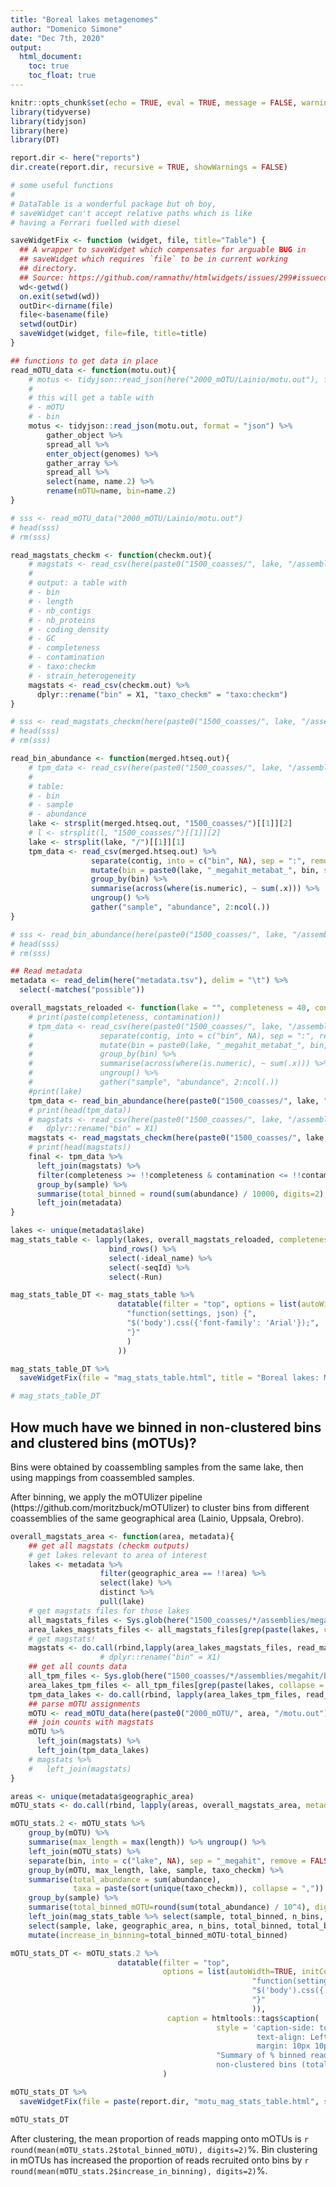 ```yaml
---
title: "Boreal lakes metagenomes"
author: "Domenico Simone"
date: "Dec 7th, 2020"
output:
  html_document:
    toc: true
    toc_float: true
---
```


```r
knitr::opts_chunk$set(echo = TRUE, eval = TRUE, message = FALSE, warning = FALSE, echo=FALSE)
library(tidyverse)
library(tidyjson)
library(here)
library(DT)
```

```r
report.dir <- here("reports")
dir.create(report.dir, recursive = TRUE, showWarnings = FALSE)
```

```r
# some useful functions
#
# DataTable is a wonderful package but oh boy,
# saveWidget can't accept relative paths which is like
# having a Ferrari fuelled with diesel

saveWidgetFix <- function (widget, file, title="Table") {
  ## A wrapper to saveWidget which compensates for arguable BUG in
  ## saveWidget which requires `file` to be in current working
  ## directory.
  ## Source: https://github.com/ramnathv/htmlwidgets/issues/299#issuecomment-375058928
  wd<-getwd()
  on.exit(setwd(wd))
  outDir<-dirname(file)
  file<-basename(file)
  setwd(outDir)
  saveWidget(widget, file=file, title=title)
}

## functions to get data in place
read_mOTU_data <- function(motu.out){
    # motus <- tidyjson::read_json(here("2000_mOTU/Lainio/motu.out"), format = "json")
    #
    # this will get a table with
    # - mOTU
    # - bin
    motus <- tidyjson::read_json(motu.out, format = "json") %>%
        gather_object %>%
        spread_all %>%
        enter_object(genomes) %>%
        gather_array %>%
        spread_all %>% 
        select(name, name.2) %>%
        rename(mOTU=name, bin=name.2)
}

# sss <- read_mOTU_data("2000_mOTU/Lainio/motu.out")
# head(sss)
# rm(sss)

read_magstats_checkm <- function(checkm.out){
    # magstats <- read_csv(here(paste0("1500_coasses/", lake, "/assemblies/megahit/binning/metabat/magstats.csv"))) %>%
    #
    # output: a table with
    # - bin
    # - length
    # - nb_contigs
    # - nb_proteins
    # - coding_density
    # - GC
    # - completeness
    # - contamination
    # - taxo:checkm
    # - strain_heterogeneity
    magstats <- read_csv(checkm.out) %>%
      dplyr::rename("bin" = X1, "taxo_checkm" = "taxo:checkm")
}

# sss <- read_magstats_checkm(here(paste0("1500_coasses/", lake, "/assemblies/megahit/binning/metabat/magstats.csv")))
# head(sss)
# rm(sss)

read_bin_abundance <- function(merged.htseq.out){
    # tpm_data <- read_csv(here(paste0("1500_coasses/", lake, "/assemblies/megahit/binning/metabat/clean_bins/mapping/all.tpm"))) %>%
    # 
    # table: 
    # - bin
    # - sample
    # - abundance
    lake <- strsplit(merged.htseq.out, "1500_coasses/")[[1]][2]
    # l <- strsplit(l, "1500_coasses/")[[1]][2]
    lake <- strsplit(lake, "/")[[1]][1]
    tpm_data <- read_csv(merged.htseq.out) %>%
                  separate(contig, into = c("bin", NA), sep = ":", remove = FALSE) %>%
                  mutate(bin = paste0(lake, "_megahit_metabat_", bin, sep = "")) %>%
                  group_by(bin) %>%
                  summarise(across(where(is.numeric), ~ sum(.x))) %>%
                  ungroup() %>%
                  gather("sample", "abundance", 2:ncol(.))
}

# sss <- read_bin_abundance(here(paste0("1500_coasses/", lake, "/assemblies/megahit/binning/metabat/clean_bins/mapping/all.tpm")))
# head(sss)
# rm(sss)
```

```r
## Read metadata
metadata <- read_delim(here("metadata.tsv"), delim = "\t") %>%
  select(-matches("possible"))
```


```r
overall_magstats_reloaded <- function(lake = "", completeness = 40, contamination = 5){
    # print(paste(completeness, contamination))
    # tpm_data <- read_csv(here(paste0("1500_coasses/", lake, "/assemblies/megahit/binning/metabat/clean_bins/mapping/all.tpm"))) %>%
    #               separate(contig, into = c("bin", NA), sep = ":", remove = FALSE) %>%
    #               mutate(bin = paste0(lake, "_megahit_metabat_", bin, sep = "")) %>%
    #               group_by(bin) %>%
    #               summarise(across(where(is.numeric), ~ sum(.x))) %>%
    #               ungroup() %>%
    #               gather("sample", "abundance", 2:ncol(.))
    #print(lake)
    tpm_data <- read_bin_abundance(here(paste0("1500_coasses/", lake, "/assemblies/megahit/binning/metabat/clean_bins/mapping/all.tpm")))
    # print(head(tpm_data))
    # magstats <- read_csv(here(paste0("1500_coasses/", lake, "/assemblies/megahit/binning/metabat/magstats.csv"))) %>%
    #   dplyr::rename("bin" = X1)
    magstats <- read_magstats_checkm(here(paste0("1500_coasses/", lake, "/assemblies/megahit/binning/metabat/magstats.csv")))    
    # print(head(magstats))
    final <- tpm_data %>%
      left_join(magstats) %>%
      filter(completeness >= !!completeness & contamination <= !!contamination) %>%
      group_by(sample) %>%
      summarise(total_binned = round(sum(abundance) / 10000, digits=2), n_bins = n_distinct(bin)) %>% ungroup() %>%
      left_join(metadata)
}

lakes <- unique(metadata$lake)
mag_stats_table <- lapply(lakes, overall_magstats_reloaded, completeness = 40, contamination = 5) %>% 
                      bind_rows() %>%
                      select(-ideal_name) %>%
                      select(-seqId) %>%
                      select(-Run)

mag_stats_table_DT <- mag_stats_table %>%
                        datatable(filter = "top", options = list(autoWidth=TRUE, initComplete = JS(
                          "function(settings, json) {",
                          "$('body').css({'font-family': 'Arial'});",
                          "}"
                          )
                        ))

mag_stats_table_DT %>%
  saveWidgetFix(file = "mag_stats_table.html", title = "Boreal lakes: MAG statistics")

# mag_stats_table_DT
```

## How much have we binned in non-clustered bins and clustered bins (mOTUs)?

Bins were obtained by coassembling samples from the same lake, then using mappings from coassembled samples.

After binning, we apply the mOTUlizer pipeline (https://github.com/moritzbuck/mOTUlizer) to cluster bins from different coassemblies of the same geographical area (Lainio, Uppsala, Orebro).

```r
overall_magstats_area <- function(area, metadata){
    ## get all magstats (checkm outputs) 
    # get lakes relevant to area of interest
    lakes <- metadata %>% 
                    filter(geographic_area == !!area) %>%
                    select(lake) %>%
                    distinct %>%
                    pull(lake)
    # get magstats files for those lakes
    all_magstats_files <- Sys.glob(here("1500_coasses/*/assemblies/megahit/binning/metabat/magstats.csv"))
    area_lakes_magstats_files <- all_magstats_files[grep(paste(lakes, collapse = "|"), all_magstats_files)]
    # get magstats!
    magstats <- do.call(rbind,lapply(area_lakes_magstats_files, read_magstats_checkm))# %>%
                    # dplyr::rename("bin" = X1)
    ## get all counts data
    all_tpm_files <- Sys.glob(here("1500_coasses/*/assemblies/megahit/binning/metabat/clean_bins/mapping/all.tpm"))
    area_lakes_tpm_files <- all_tpm_files[grep(paste(lakes, collapse = "|"), all_tpm_files)]
    tpm_data_lakes <- do.call(rbind, lapply(area_lakes_tpm_files, read_bin_abundance))
    ## parse mOTU assignments
    mOTU <- read_mOTU_data(here(paste0("2000_mOTU/", area, "/motu.out")))
    ## join counts with magstats
    mOTU %>%
      left_join(magstats) %>%
      left_join(tpm_data_lakes)
    # magstats %>%
    #   left_join(magstats)
}

areas <- unique(metadata$geographic_area)
mOTU_stats <- do.call(rbind, lapply(areas, overall_magstats_area, metadata=metadata))

mOTU_stats.2 <- mOTU_stats %>%
    group_by(mOTU) %>%
    summarise(max_length = max(length)) %>% ungroup() %>%
    left_join(mOTU_stats) %>%
    separate(bin, into = c("lake", NA), sep = "_megahit", remove = FALSE) %>%
    group_by(mOTU, max_length, lake, sample, taxo_checkm) %>%
    summarise(total_abundance = sum(abundance),
              taxa = paste(sort(unique(taxo_checkm)), collapse = ",")) %>% ungroup() %>% #head()
    group_by(sample) %>%
    summarise(total_binned_mOTU=round(sum(total_abundance) / 10^4), digits=2) %>% ungroup() %>%
    left_join(mag_stats_table %>% select(sample, total_binned, n_bins, lake, geographic_area)) %>%
    select(sample, lake, geographic_area, n_bins, total_binned, total_binned_mOTU) %>%
    mutate(increase_in_binning=total_binned_mOTU-total_binned)

mOTU_stats_DT <- mOTU_stats.2 %>%
                        datatable(filter = "top", 
                                  options = list(autoWidth=TRUE, initComplete = JS(
                                                      "function(settings, json) {",
                                                      "$('body').css({'font-family': 'Arial'});",
                                                      "}"
                                                      )),
                                   caption = htmltools::tags$caption(
                                              style = 'caption-side: top;
                                                       text-align: Left;
                                                       margin: 10px 10px 10px 10px',
                                              "Summary of % binned reads (for each sample) in 
                                              non-clustered bins (total_binned) and clustered bins (total_binned_mOTU).")
                                  )

mOTU_stats_DT %>%
  saveWidgetFix(file = paste(report.dir, "motu_mag_stats_table.html", sep = "/"), title = "Boreal lakes: mOTU/MAG statistics")

mOTU_stats_DT

```

After clustering, the mean proportion of reads mapping onto mOTUs is `r round(mean(mOTU_stats.2$total_binned_mOTU), digits=2)`%. Bin clustering in mOTUs has increased the proportion of reads recruited onto bins by `r round(mean(mOTU_stats.2$increase_in_binning), digits=2)`%.

